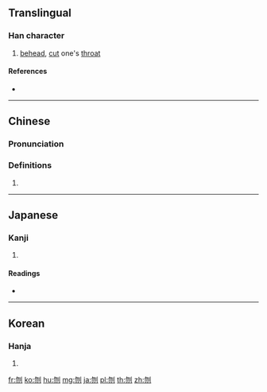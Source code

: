 ==Translingual==

===Han character===
{{Han char|rn=18|rad=刀|as=04|sn=6|four=22200|canj=PHLN|ids=⿰勿刂}}

# [[behead]], [[cut]] one's [[throat]]

====References====
* {{Han ref|kx=0137.030|dkj=01879|dj=0308.090|hdz=10327.100|uh=520E|ud=21006|bh=A646|bd=42566}}

----

==Chinese==
{{zh-forms}}

===Pronunciation===
{{zh-pron
|m=wěn
|c=man5
|mc=y
|oc=y
|ma=
|cat=v
}}

===Definitions===
# {{rfdef|lang=zh}}

----

==Japanese==

===Kanji===
{{ja-kanji|rs=刀06|grade=}}

# {{defn|lang=ja|sort=刀04}}

====Readings====
* {{ja-readings|on=[[ふん]] (fun), [[ぶん]] (bun)|kun=[[くびはねる]] (kubihaneru)}}

----

==Korean==

===Hanja===
{{ko-hanja|hangeul=문|rv=mun|mr=mun}}

# {{defn|lang=ko|sort=刀04}}

[[fr:刎]]
[[ko:刎]]
[[hu:刎]]
[[mg:刎]]
[[ja:刎]]
[[pl:刎]]
[[th:刎]]
[[zh:刎]]